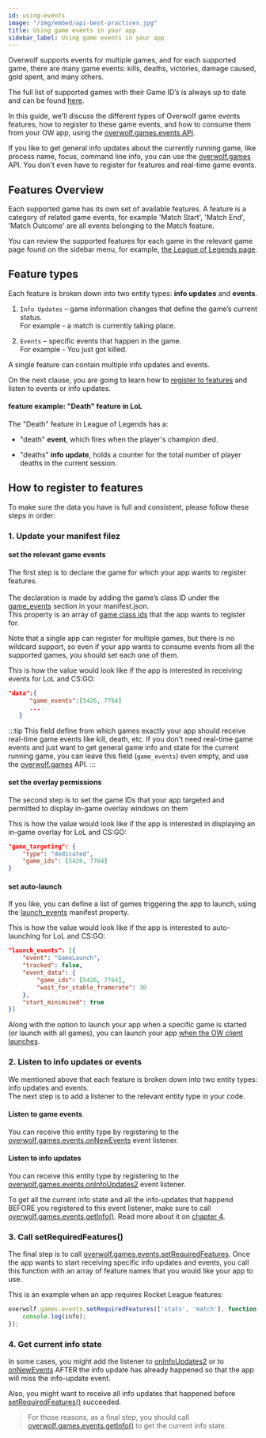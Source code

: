 ```yaml
---
id: using-events
image: "/img/embed/api-best-practices.jpg"
title: Using game events in your app
sidebar_label: Using game events in your app
---
```


Overwolf supports events for multiple games, and for each supported game, there are many game events: kills, deaths, victories, damage caused, gold spent, and many others.

The full list of supported games with their Game ID’s is always up to date and can be found [here](/api/games/ids).

In this guide, we'll discuss the different types of Overwolf game events features, how to register to these game events, and how to consume them from your OW app, using the [overwolf.games.events API](/api/games/events).

If you like to get general info updates about the currently running game, like process name, focus, command line info, you can use the [overwolf.games](/api/games) API. You don't even have to register for features and real-time game events. 

## Features Overview

Each supported game has its own set of available features.
A feature is a category of related game events, for example 'Match Start', 'Match End', 'Match Outcome' are all events belonging to the Match feature.  

You can review the supported features for each game in the relevant game page found on the sidebar menu, for example, [the League of Legends page](/api/games/events/league-of-legends).

## Feature types

Each feature is broken down into two entity types: **info updates** and **events**.

1. `Info Updates` – game information changes that define the game’s current status.  
   For example - a match is currently taking place.

2. `Events` – specific events that happen in the game.  
   For example - You just got killed.

A single feature can contain multiple info updates and events.  

On the next clause, you are going to learn how to [register to features](#how-to-register-to-features) and listen to events or info updates.

#### feature example: "Death" feature in LoL

The "Death" feature in League of Legends has a:

* "death" **event**, which fires when the player's champion died.

* "deaths" **info update**, holds a counter for the total number of player deaths in the current session.

## How to register to features

To make sure the data you have is full and consistent, please follow these steps in order:

### 1. Update your manifest filez

#### set the relevant game events

The first step is to declare the game for which your app wants to register features.<br></br>
The declaration is made by adding the game’s class ID under the [game_events](/api/manifest#game_events) section in your manifest.json.  
This property is an array of [game class ids](/api/games/ids) that the app wants to register for.  

Note that a single app can register for multiple games, but there is no wildcard support, so even if your app wants to consume events from all the supported games, you should set each one of them.

This is how the value would look like if the app is interested in receiving events for LoL and CS:GO:

```json
"data":{
      "game_events":[5426, 7764]
      ...
   }
```

:::tip
This field define from which games exactly your app should receive real-time game events like kill, death, etc. If you don't need real-time game events and just want to get general game info and state for the current running game, you can leave this field (`game_events`) even empty, and use the [overwolf.games](/api/games) API.
:::

#### set the overlay permissions

The second step is to set the game IDs that your app targeted and permitted to display in-game overlay windows on them

This is how the value would look like if the app is interested in displaying an in-game overlay for LoL and CS:GO:

```json
"game_targeting": {
    "type": "dedicated",
    "game_ids": [5426, 7764]
}
```

#### set auto-launch

If you like, you can define a list of games triggering the app to launch, using the [launch_events](/api/manifest#launch_events) manifest property.

This is how the value would look like if the app is interested to auto-launching for LoL and CS:GO:

```json
"launch_events": [{
    "event": "GameLaunch",
    "tracked": false,
    "event_data": {
        "game_ids": [5426, 7764],
        "wait_for_stable_framerate": 30
    },
    "start_minimized": true
}]
```

Along with the option to launch your app when a specific game is started (or launch with all games), you can launch your app [when the OW client launches](/api/manifest#enable-app-auto-launch-with-overwolf).


### 2. Listen to info updates or events

We mentioned above that each feature is broken down into two entity types: info updates and events.  
The next step is to add a listener to the relevant entity type in your code.  

#### Listen to game events

You can receive this entity type by registering to the [overwolf.games.events.onNewEvents](/api/games/events#onnewevents) event listener.

#### Listen to info updates

You can receive this entity type by registering to the [overwolf.games.events.onInfoUpdates2](/api/games/events#oninfoupdates2) event listener.  

To get all the current info state and all the info-updates that happend BEFORE you registered to this event listener, make sure to call [overwolf.games.events.getInfo()](/api/games/events#getinfocallback). Read more about it on [chapter 4](/api/games/events#4-get-current-info-state). 

### 3. Call setRequiredFeatures()

The final step is to call [overwolf.games.events.setRequiredFeatures](/api/games/events#setrequiredfeaturesfeatures-callback). Once the app wants to start receiving specific info updates and events, you call this function with an array of feature names that you would like your app to use.

This is an example when an app requires Rocket League features:

```javascript
overwolf.games.events.setRequiredFeatures(['stats', 'match'], function(info) {
    console.log(info);
});
```

### 4. Get current info state

In some cases, you might add the listener to [onInfoUpdates2](/api/games/events#oninfoupdates2) or to [onNewEvents](/api/games/events#onnewevents) AFTER the info update has already happened so that the app will miss the info-update event.

Also, you might want to receive all info updates that happened before [setRequiredFeatures()](/api/games/events#setrequiredfeaturesfeatures-callback) succeeded.

> For those reasons, as a final step, you should call [overwolf.games.events.getInfo()](/api/games/events#getinfocallback) to get the current info state.